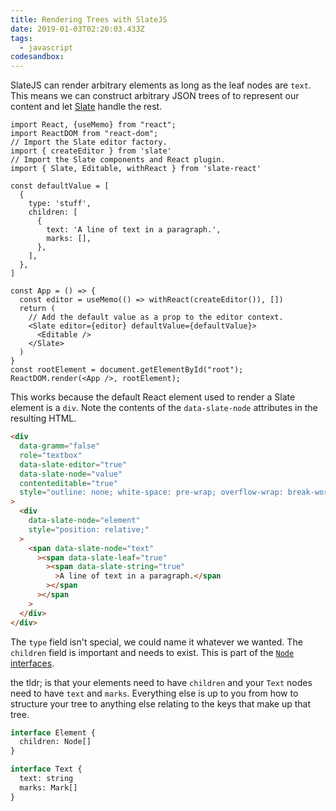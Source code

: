 ```yaml
---
title: Rendering Trees with SlateJS
date: 2019-01-03T02:20:03.433Z
tags:
  - javascript
codesandbox:
---
```


SlateJS can render arbitrary elements as long as the leaf
nodes are `text`. This means we can construct arbitrary JSON
trees of to represent our content and let
[Slate](https://www.slatejs.org/) handle the rest.

```
import React, {useMemo} from "react";
import ReactDOM from "react-dom";
// Import the Slate editor factory.
import { createEditor } from 'slate'
// Import the Slate components and React plugin.
import { Slate, Editable, withReact } from 'slate-react'

const defaultValue = [
  {
    type: 'stuff',
    children: [
      {
        text: 'A line of text in a paragraph.',
        marks: [],
      },
    ],
  },
]

const App = () => {
  const editor = useMemo(() => withReact(createEditor()), [])
  return (
    // Add the default value as a prop to the editor context.
    <Slate editor={editor} defaultValue={defaultValue}>
      <Editable />
    </Slate>
  )
}
const rootElement = document.getElementById("root");
ReactDOM.render(<App />, rootElement);
```

This works because the default React element used to render
a Slate element is a `div`. Note the contents of the
`data-slate-node` attributes in the resulting HTML.

```html
<div
  data-gramm="false"
  role="textbox"
  data-slate-editor="true"
  data-slate-node="value"
  contenteditable="true"
  style="outline: none; white-space: pre-wrap; overflow-wrap: break-word;"
>
  <div
    data-slate-node="element"
    style="position: relative;"
  >
    <span data-slate-node="text"
      ><span data-slate-leaf="true"
        ><span data-slate-string="true"
          >A line of text in a paragraph.</span
        ></span
      ></span
    >
  </div>
</div>
```

The `type` field isn't special, we could name it whatever we
wanted. The `children` field is important and needs to
exist. This is part of the
[`Node` interfaces](https://docs.slatejs.org/concepts/02-nodes).

the tldr; is that your elements need to have `children` and
your `Text` nodes need to have `text` and `marks`.
Everything else is up to you from how to structure your tree
to anything else relating to the keys that make up that
tree.

```graphql
interface Element {
  children: Node[]
}

interface Text {
  text: string
  marks: Mark[]
}
```

